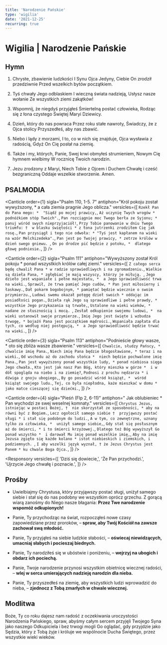 ```yaml
---
title: 'Narodzenie Pańskie'
type: 'wigilia'
date: '2021-12-25'
recurring: true
---
```


# Wigilia | Narodzenie Pańskie

<OpeningVersicle />

## Hymn

1. Chryste, zbawienie ludzkości
   I Synu Ojca Jedyny,
   Ciebie On zrodził przedziwnie
   Przed wszelkich bytów początkiem.

2. Tyś chwały Jego odblaskiem
   I wieczną świata nadzieją,
   Usłysz nasze wołanie
   Ze wszystkich ziemi zakątków!

3. Wspomnij, że niegdyś przyjąłeś
   Śmiertelną postać człowieka,
   Rodząc się z łona czystego
   Świętej Maryi Dziewicy.

4. Dzień, który do nas powraca
   Przez roku stałe nawroty,
   Świadczy, że z Ojca stolicy
   Przyszedłeś, aby nas zbawić.

5. Niebo i lądy z morzami,
   I to, co w nich się znajduje,
   Ojca wysławia z radością,
   Gdyż On Cię posłał na ziemię.

6. Także i my, których, Panie,
   Swej krwi obmyłeś strumieniem,
   Nowym Cię hymnem wielbimy
   W rocznicę Twoich narodzin.

7. Jezu zrodzony z Maryi,
   Niech Tobie z Ojcem i Duchem
   Chwałę i cześć bezgraniczną
   Oddaje wszelkie stworzenie. Amen.

## PSALMODIA

<Canticle
  order={1}
  sigla="Psalm 110, 1-5. 7"
  antiphon="Król pokoju został wywyższony, * a cała ziemia pragnie Jego oblicza."
  versicles={[
    `Rzekł Pan do Pana mego: * 
"Siądź po mojej prawicy,`,
    `Aż uczynię Twych wrogów * 
podnóżkiem stóp Twoich".`,
    `Pan rozciągnie moc Twego berła ze Syjonu; * 
panuj wśród swych nieprzyjaciół!`,
    `Przy Tobie panowanie w dniu Twego triumfu: † 
w blasku świętości *
z łona jutrzenki zrodziłem Cię jak rosę.`,
    `Pan przysiągł i tego nie odwoła: *
"Tyś jest kapłanem na wieki na wzór Melchizedeka".`,
    `Pan jest po Twojej prawicy, *
zetrze królów w dzień swego gniewu. `,
    `On po drodze pić będzie z potoku, * 
dlatego głowę podniesie.`,
  ]}
/>

<Canticle
  order={2}
  sigla="Psalm 111"
  antiphon="Wywyższony został Król pokoju * ponad wszystkich królów całej ziemi."
  versicles={[
    `Z całego serca będę chwalił Pana *
w radzie sprawiedliwych i na zgromadzeniu.`,
    `Wielkie są dzieła Pana, *
zgłębiać je mają wszyscy, którzy je miłują. `,
    `Jego dzieło jest wspaniałe i pełne majestatu, * 
a Jego sprawiedliwość trwa na wieki.`,
    `Sprawił, że trwa pamięć Jego cudów, *
Pan jest miłosierny i łaskawy.`,
    `Dał pokarm bogobojnym, *
pamiętać będzie wiecznie o swoim przymierzu.`,
    `Ludowi swemu okazał potęgę dzieł swoich *
oddając im posiadłości pogan.`,
    `Dzieła rąk Jego są sprawiedliwe i pełne prawdy, * 
wszystkie Jego przykazania są trwałe,`,
    `Ustalone na wieki wieków, *
nadane ze słusznością i mocą. `,
    `Zesłał odkupienie swojemu ludowi, * 
na wieki ustanowił swoje przymierze.`,
    `Imię Jego jest święte i wzbudza trwogę, *
bojaźń Pana jest początkiem mądrości.`,
    `Wspaniała zapłata dla tych, co według niej postępują, * 
a Jego sprawiedliwość będzie trwać na wieki.`,
  ]}
/>

<Canticle
  order={3}
  sigla="Psalm 113"
  antiphon="Podnieście głowy wasze, * oto się zbliża wasze zbawienie."
  versicles={[
    `Chwalcie, słudzy Pańscy, * 
chwalcie imię Pana.`,
    `Niech imię Pana będzie błogosławione, *
teraz i na wieki.`,
    `Od wschodu aż do zachodu słońca * 
niech będzie pochwalone imię Pana.`,
    `Pan jest wywyższony ponad wszystkie ludy, *
ponad niebiosa sięga Jego chwała.`,
    `Kto jest jak nasz Pan Bóg, który mieszka w górze * 
i w dół spogląda na niebo i na ziemię?`,
    `Podnosi z prochu nędzarza *
i dźwiga z gnoju ubogiego,`,
    `By go posadzić wśród książąt, * 
wśród książąt swojego ludu.`,
    `Tej, co była niepłodna, każe mieszkać w domu *
jako matce cieszącej się dziećmi.`,
  ]}
/>

<Canticle
  order={4}
  sigla="Pieśń (Flp 2, 6-11)"
  antiphon=" Jak oblubieniec * Pan wychodzi ze swej weselnej komnaty."
  versicles={[
    `Chrystus Jezus, istniejąc w postaci Bożej, † 
nie skorzystał ze sposobności, *
aby na równi być z Bogiem.`,
    `Lecz ogołocił samego siebie † 
przyjąwszy postać sługi *
i stał się podobnym do ludzi.`,
    `A w tym, co zewnętrzne, uznany tylko za człowieka, * 
uniżył samego siebie,`,
    `Gdy stał się posłusznym aż do śmierci, *
i to śmierci krzyżowej.`,
    `Dlatego też Bóg wywyższył Go ponad wszystko * 
i darował Mu imię ponad wszelkie imię,`,
    `Aby na imię Jezusa zgięło się każde kolano *
istot niebieskich i ziemskich, i podziemnych. `,
    `I aby wszelki język wyznał, †
że Jezus Chrystus jest Panem *
ku chwale Boga Ojca.`,
  ]}
/>

<Passage
  sigla="Ga 4, 4-5"
  passage="Gdy nadeszła pełnia czasu, zesłał Bóg Syna swego, zrodzonego z niewiasty, zrodzonego pod Prawem, aby wykupił tych, którzy podlegali Prawu, abyśmy mogli otrzymać przybrane synostwo."
/>

<Responsory
  versicles={[
    'Dziś się dowiecie,',
    'Że Pan przychodzi.',
    'Ujrzycie Jego chwałę i poznacie.',
  ]}
/>

<Magnificat antiphon="Kiedy wzejdzie słońce na niebie, * ujrzycie Króla królów, który wychodzi od Ojca, / jak oblubieniec ze swej komnaty." />

## Prośby

- Uwielbiajmy Chrystusa, który przyjąwszy postać sługi, uniżył samego siebie i stał się do nas podobny we wszystkim oprócz grzechu. Z gorącą wiarą zanośmy do Niego nasze błagania: **Przez Twe narodzenie wspomóż odkupionych!**

- Panie, Ty przychodząc na świat, rozpocząłeś nowe czasy zapowiedziane przez proroków, – **spraw, aby Twój Kościół na zawsze zachował swą młodość.**

- Panie, Ty przyjąłeś na siebie ludzkie słabości, – **oświecaj niewidzących, umacniaj słabych i pocieszaj biednych.**

- Panie, Ty narodziłeś się w ubóstwie i poniżeniu, – **wejrzyj na ubogich i obdarz ich pociechą.**

- Panie, Twoje narodzenie przynosi wszystkim obietnicę wiecznej radości, – **wlej w serca umierających nadzieję narodzin dla nieba.**

- Panie, Ty przyszedłeś na ziemię, aby wszystkich ludzi wprowadzić do nieba, – **zjednocz z Tobą zmarłych w chwale wiecznej.**

<CustomIntercessions />

<KyrieEleison />

<LordsPrayer />

## Modlitwa

Boże, Ty co roku dajesz nam radość z oczekiwania uroczystości Narodzenia Pańskiego, spraw, abyśmy całym sercem przyjęli Twojego Syna jako naszego Odkupiciela i bez trwogi mogli Go oglądać, gdy przyjdzie jako Sędzia, który z Tobą żyje i króluje we wspólnocie Ducha Świętego, przez wszystkie wieki wieków.

<Amen />

<BlessingAndConcludingVersicle />

<SalveRegina />
